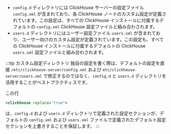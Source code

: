 

- `config.d` ディレクトリには ClickHouse サーバーの設定ファイル `config.xml` が含まれており、各 ClickHouse ノードのカスタム設定が定義されています。この設定は、すべての ClickHouse インストールに付属するデフォルトの `config.xml` ClickHouse 設定ファイルと組み合わされます。
- `users.d` ディレクトリにはユーザー設定ファイル `users.xml` が含まれており、ユーザー向けのカスタム設定が定義されています。この設定も、すべての ClickHouse インストールに付属するデフォルトの ClickHouse `users.xml` 設定ファイルと組み合わされます。

:::tip カスタム設定ディレクトリ
独自の設定を書く際は、デフォルトの設定を直接 `/etc/clickhouse-server/config.xml` および `etc/clickhouse-server/users.xml` で修正するのではなく、`config.d` と `users.d` ディレクトリを活用することがベストプラクティスです。

この行

```xml
<clickhouse replace="true">
```

は、`config.d` および `users.d` ディレクトリで定義された設定セクションが、デフォルトの `config.xml` および `users.xml` ファイルで定義されたデフォルト設定セクションを上書きすることを保証します。
:::
